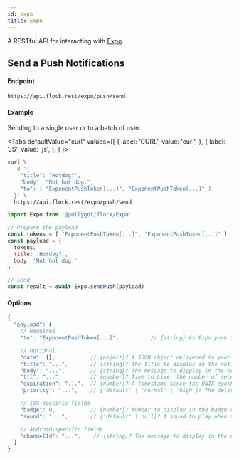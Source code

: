 ```yaml
---
id: expo
title: Expo
---
```




A RESTful API for interacting with [Expo](https://expo.io).

## Send a Push Notifications

#### Endpoint

```
https://api.flock.rest/expo/push/send
```

#### Example

Sending to a single user or to a batch of user.

<Tabs
  defaultValue="curl"
  values={[
    { label: 'CURL', value: 'curl', },
    { label: 'JS', value: 'js', },
  ]
}>
<TabItem value="curl">

```bash
curl \
  -d '{
    "title": "Hotdog?", 
    "body": "Not hot dog.",
    "to": [ "ExponentPushToken[...]", "ExponentPushToken[...]" ]
  }' \
  https://api.flock.rest/expo/push/send
```

</TabItem>
<TabItem value="js">

```js
import Expo from '@pollygot/flock/Expo'

// Prepare the payload
const tokens = [ "ExponentPushToken[...]", "ExponentPushToken[...]" ]
const payload = {
  tokens,
  title: 'Hotdog?',  
  body: 'Not hot dog.' 
}

// Send
const result = await Expo.sendPush(payload)
```

</TabItem>
</Tabs>

#### Options


<!---
your comment goes here
and here
-->

```js {4}
{
  "payload": { 
    // Required
    "to": "ExponentPushToken[...]",          // {string} An Expo push token specifying the recipient of this message.

    // Optional
    "data": {},           // {object}? A JSON object delivered to your app.
    "title": "...",       // {string}? The title to display in the notification.
    "body": "...",        // {string}? The message to display in the notification
    "ttl": "...",         // {number}? Time to Live: the number of seconds for which the message may be kept around for redelivery if it hasn't been delivered yet.
    "expiration": "...",  // {number}? A timestamp since the UNIX epoch specifying when the message expires.
    "priority": "...",    // {'default' | 'normal' | 'high'}? The delivery priority of the message.

    // iOS-specific fields
    "badge": 0,           // {number}? Number to display in the badge on the app icon. Specify zero to clear the badge.
    "sound": "...",       // {'default' | null}? A sound to play when the recipient receives this notification.

    // Android-specific fields
    "channelId": "...",    // {string}? The message to display in the notification
  }
}
```
